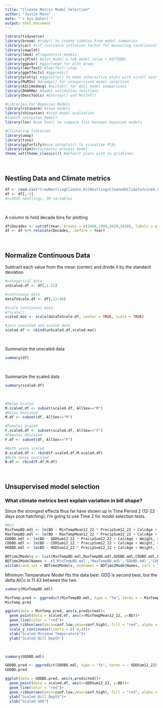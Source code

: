 ```yaml
---
title: "Climate Metric Model Selection"
author: "Justin Mann"
date: "`r Sys.Date()`"
output: html_document
---
```


```r
library(tidyverse)
library(broom) #tidy() to create tibbles from model summaries
library(car) #vif (variance inflation factor for measuring covariance)
library(cowplot)
library(lme4) #frequentist models  
library(sjPlot) #plot_model & tab_model (blue = #377EB8)
library(ggpubr) #ggarrange for plot wraps
library(lmerTest) #lmerTest::step
library(ggeffects) #ggpredict
library(plotly) #ggplotly() to make interactive plots with scroll over ids
library(MuMIn) #dredge() for unsupervised model selection
library(AICcmodavg) #aictab() for AICc model comparisons
library(DHARMa) #model validation functions
library(DescTools) #Entropy() and MutInf()

#Libraries for Bayesian Models
library(rstanarm) #stan models
library(shinystan) #stan model evaluation
#launch_shinystan_demo()
library(loo) #use loo() to compare fits between bayesian models

#Clustering libraries
library(umap)
library(tsne)
library(ggfortify)#use autoplot() to visualize PCAs
library(stpm)#stochastic process model
theme_set(theme_classic()) #default plots with no gridlines
```

<br>

## Nestling Data and Climate metrics

```r
df <- read.csv("CrowNestlingClimate_AllNestlingsCleaned&ClimateJoined.csv", h=TRUE)
df <- df[,-1]
#n=2035 nestlings, 39 variables
```

<br>

A column to hold decade bins for plotting

```r
df$Decades <- cut(df$Year, breaks = c(1988,1999,2010,2018), labels = c("89-99","00-10","11-18"))
df <- df %>% relocate(Decades, .before = Year)
```

<br>

## Normalize Continuous Data

Subtract each value from the mean (center) and divide it by the standard deviation

```r
#categorical data  
unScaled.df <- df[,1:11]

#continuous data
dataToScale.df <- df[,12:40]

#scale continuous data
#?scale()
scaled.mat <- scale(dataToScale.df, center = TRUE, scale = TRUE)

#join unscaled and scaled data
scaled.df <- cbind(unScaled.df,scaled.mat)
```

<br>

Summarize the unscaled data

```r
summary(df)
```

<br>

Summarize the scaled data

```r
summary(scaled.df)
```

<br>

```r
#Males Scaled
M.scaled.df <- subset(scaled.df, AllSex=="M")
#Males Unscaled
M.df <- subset(df, AllSex=="M")

#Females Scaled
F.scaled.df <- subset(scaled.df, AllSex=="F")
#Females Unscaled
F.df <- subset(df, AllSex=="F")

#Both sexes scaled
B.scaled.df <- rbind(F.scaled.df,M.scaled.df)
#Both sexes unscaled
B.df <- rbind(F.df,M.df)
```

<br>

## Unsupervised model selection

### What climate metrics best explain variation in bill shape?

Since the strongest effects thus far have shown up in Time Period 2 (12-22 days post hatching), I'm going to use Time 2 for model selection tests.

```r
#Min
MinTempBD.mdl <- lm(BD ~ MinTempMean12_22 * PrecipSum12_22 + CalcAge + Weight, data = scaled.df, na.action = "na.fail")
MaxTempBD.mdl <- lm(BD ~ MaxTempMean12_22 * PrecipSum12_22 + CalcAge + Weight, data = scaled.df, na.action = "na.fail")
GDDBD.mdl <- lm(BD ~ GDDSum12_22 * PrecipSum12_22 + CalcAge + Weight, data = scaled.df, na.action = "na.fail")
CDDBD.mdl <- lm(BD ~ CDDSum12_22 * PrecipSum12_22 + CalcAge + Weight, data = scaled.df, na.action = "na.fail")
HDDBD.mdl <- lm(BD ~ HDDSum12_22 * PrecipSum12_22 + CalcAge + Weight, data = scaled.df, na.action = "na.fail")
```

```r
BDTime2Models <- list(MinTempBD.mdl,MaxTempBD.mdl,GDDBD.mdl,CDDBD.mdl,HDDBD.mdl)
BDTime2ModelNames <- c('MinTempBD.mdl','MaxTempBD.mdl','GDDBD.mdl','CDDBD.mdl','HDDBD.mdl')
aictab(cand.set = BDTime2Models, modnames = BDTime2ModelNames, sort = TRUE)
```

Minimum Temperature Model fits the data best. GDD is second best, but the delta AICc is 11.43 between the two.

```r
summary(MinTempBD.mdl)
```

```r
MinTemp.pred <- ggpredict(MinTempBD.mdl, type = "fe", terms = ~ MinTempMean12_22)
MinTemp.pred
```

```r
ggplot(data = MinTemp.pred, aes(x,predicted))+
  geom_point(data = scaled.df, aes(x=MinTempMean12_22, y=BD))+
  geom_line(color = "red")+
  geom_ribbon(aes(ymin=conf.low,ymax=conf.high), fill = "red", alpha = 0.1)+
  scale_y_continuous(limits = c(-4,4))+
  xlab("Scaled Minimum Temperature")+
  ylab("Scaled Bill Depth")
```

<br>

```r
summary(GDDBD.mdl)
```

```r
GDDBD.pred <- ggpredict(GDDBD.mdl, type = "fe", terms = ~ GDDSum12_22)
GDDBD.pred
```

```r
ggplot(data = GDDBD.pred, aes(x,predicted))+
  geom_point(data = scaled.df, aes(x=GDDSum12_22, y=BD))+
  geom_line(color = "red")+
  geom_ribbon(aes(ymin=conf.low,ymax=conf.high), fill = "red", alpha = 0.1)+
  ylab("Scaled Bill Depth")+
  xlab("Scaled GDD")

```
